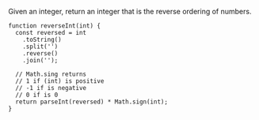 <p className="instructions">Given an integer, return an integer that is the reverse ordering of numbers.</p>

```
function reverseInt(int) {
  const reversed = int
    .toString()
    .split('')
    .reverse()
    .join('');

  // Math.sing returns
  // 1 if (int) is positive
  // -1 if is negative
  // 0 if is 0
  return parseInt(reversed) * Math.sign(int);
}
```
